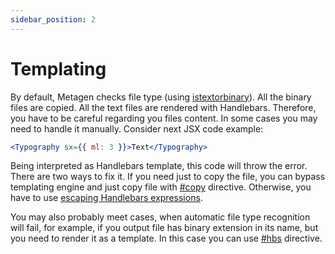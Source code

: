 ```yaml
---
sidebar_position: 2
---
```


# Templating

By default, Metagen checks file type (using [istextorbinary](https://github.com/bevry/istextorbinary)). All the binary files are copied. All the text files are rendered with Handlebars. Therefore, you have to be careful regarding you files content. In some cases you may need to handle it manually. Consider next JSX code example:

```jsx
<Typography sx={{ ml: 3 }}>Text</Typography>
```

Being interpreted as Handlebars template, this code will throw the error. There are two ways to fix it. If you need just to copy the file, you can bypass templating engine and just copy file with [#copy](/docs/syntax/copy) directive. Otherwise, you have to use [escaping Handlebars expressions](https://handlebarsjs.com/guide/expressions.html#escaping-handlebars-expressions).

You may also probably meet cases, when automatic file type recognition will fail, for example, if you output file has binary extension in its name, but you need to render it as a template. In this case you can use [#hbs](/docs/syntax/hbs) directive.